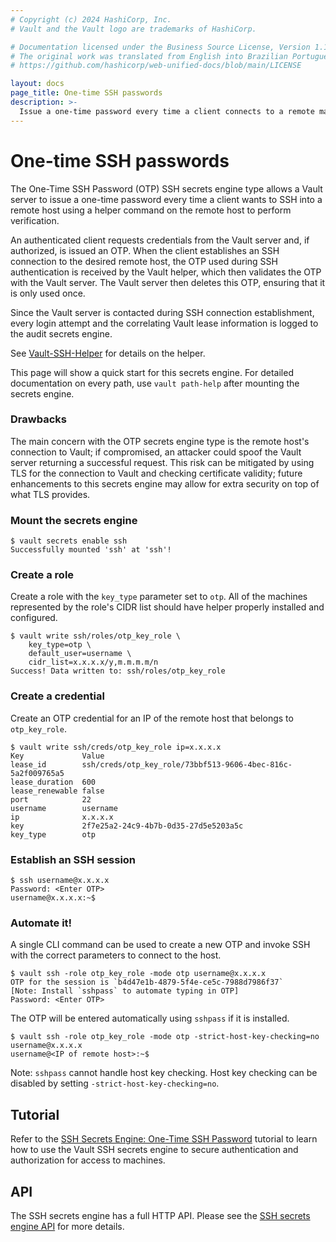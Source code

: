 ```yaml
---
# Copyright (c) 2024 HashiCorp, Inc.
# Vault and the Vault logo are trademarks of HashiCorp.

# Documentation licensed under the Business Source License, Version 1.1.
# The original work was translated from English into Brazilian Portuguese.
# https://github.com/hashicorp/web-unified-docs/blob/main/LICENSE

layout: docs
page_title: One-time SSH passwords
description: >-
  Issue a one-time password every time a client connects to a remote machine via SSH using a helper command on the host to perform verification.
---
```


# One-time SSH passwords

The One-Time SSH Password (OTP) SSH secrets engine type allows a Vault server to
issue a one-time password every time a client wants to SSH into a remote host
using a helper command on the remote host to perform verification.

An authenticated client requests credentials from the Vault server and, if
authorized, is issued an OTP. When the client establishes an SSH connection to
the desired remote host, the OTP used during SSH authentication is received by
the Vault helper, which then validates the OTP with the Vault server. The Vault
server then deletes this OTP, ensuring that it is only used once.

Since the Vault server is contacted during SSH connection establishment, every
login attempt and the correlating Vault lease information is logged to the audit
secrets engine.

See [Vault-SSH-Helper](https://github.com/hashicorp/vault-ssh-helper) for
details on the helper.

This page will show a quick start for this secrets engine. For detailed
documentation on every path, use `vault path-help` after mounting the secrets
engine.

### Drawbacks

The main concern with the OTP secrets engine type is the remote host's
connection to Vault; if compromised, an attacker could spoof the Vault server
returning a successful request. This risk can be mitigated by using TLS for the
connection to Vault and checking certificate validity; future enhancements to
this secrets engine may allow for extra security on top of what TLS provides.

### Mount the secrets engine

```shell-session
$ vault secrets enable ssh
Successfully mounted 'ssh' at 'ssh'!
```

### Create a role

Create a role with the `key_type` parameter set to `otp`. All of the machines
represented by the role's CIDR list should have helper properly installed and
configured.

```shell-session
$ vault write ssh/roles/otp_key_role \
    key_type=otp \
    default_user=username \
    cidr_list=x.x.x.x/y,m.m.m.m/n
Success! Data written to: ssh/roles/otp_key_role
```

### Create a credential

Create an OTP credential for an IP of the remote host that belongs to
`otp_key_role`.

```shell-session
$ vault write ssh/creds/otp_key_role ip=x.x.x.x
Key            	Value
lease_id       	ssh/creds/otp_key_role/73bbf513-9606-4bec-816c-5a2f009765a5
lease_duration 	600
lease_renewable	false
port           	22
username       	username
ip             	x.x.x.x
key            	2f7e25a2-24c9-4b7b-0d35-27d5e5203a5c
key_type       	otp
```

### Establish an SSH session

```shell-session
$ ssh username@x.x.x.x
Password: <Enter OTP>
username@x.x.x.x:~$
```

### Automate it!

A single CLI command can be used to create a new OTP and invoke SSH with the
correct parameters to connect to the host.

```shell-session
$ vault ssh -role otp_key_role -mode otp username@x.x.x.x
OTP for the session is `b4d47e1b-4879-5f4e-ce5c-7988d7986f37`
[Note: Install `sshpass` to automate typing in OTP]
Password: <Enter OTP>
```

The OTP will be entered automatically using `sshpass` if it is installed.

```shell-session
$ vault ssh -role otp_key_role -mode otp -strict-host-key-checking=no username@x.x.x.x
username@<IP of remote host>:~$
```

Note: `sshpass` cannot handle host key checking. Host key checking can be
disabled by setting `-strict-host-key-checking=no`.

## Tutorial

Refer to the [SSH Secrets Engine: One-Time SSH
Password](/vault/tutorials/secrets-management/ssh-otp) tutorial
to learn how to use the Vault SSH secrets engine to secure authentication and authorization for access to machines.

## API

The SSH secrets engine has a full HTTP API. Please see the
[SSH secrets engine API](/vault/api-docs/secret/ssh) for more
details.
